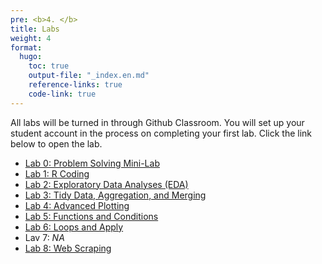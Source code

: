 ```yaml
---
pre: <b>4. </b>
title: Labs
weight: 4
format:
  hugo:
    toc: true
    output-file: "_index.en.md"
    reference-links: true
    code-link: true
---
```


All labs will be turned in through Github Classroom. You will set up your student account in the process on completing your first lab. Click the link below to open the lab.

* [Lab 0: Problem Solving Mini-Lab](/intro_to_data_science_reader/labs/lab_0/lab_0.html)
* [Lab 1: R Coding](/intro_to_data_science_reader/labs/lab_1/lab-1-r-coding.html)
* [Lab 2: Exploratory Data Analyses (EDA)](/intro_to_data_science_reader/labs/lab_2/lab-2-eda.html)
* [Lab 3: Tidy Data, Aggregation, and Merging](/intro_to_data_science_reader/labs/lab_3/lab-3-tidy-agg-merge.html)
* [Lab 4: Advanced Plotting](/intro_to_data_science_reader/labs/lab_4/lab-4-adv-plotting.html)
* [Lab 5: Functions and Conditions](/intro_to_data_science_reader/labs/lab_5/lab-5-functions-conditions.html)
* [Lab 6: Loops and Apply](/intro_to_data_science_reader/labs/lab_6/lab-6-loops-and-apply.html)
* Lav 7: *NA*
* [Lab 8: Web Scraping](/intro_to_data_science_reader/labs/lab_8/lab-8-scraping.html)